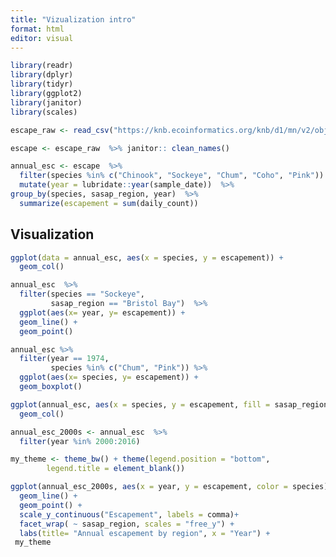 ```yaml
---
title: "Vizualization intro"
format: html
editor: visual
---
```


```r
library(readr)
library(dplyr)
library(tidyr)
library(ggplot2)
library(janitor)
library(scales)
```

```r
escape_raw <- read_csv("https://knb.ecoinformatics.org/knb/d1/mn/v2/object/urn%3Auuid%3Af119a05b-bbe7-4aea-93c6-85434dcb1c5e")
```

```r
escape <- escape_raw  %>% janitor:: clean_names() 
```

```r
annual_esc <- escape  %>%
  filter(species %in% c("Chinook", "Sockeye", "Chum", "Coho", "Pink"))  %>%
  mutate(year = lubridate::year(sample_date))  %>%
group_by(species, sasap_region, year)  %>%
  summarize(escapement = sum(daily_count))
```

## Visualization 

```r
ggplot(data = annual_esc, aes(x = species, y = escapement)) + 
  geom_col()
```

```r
annual_esc  %>%
  filter(species == "Sockeye",
         sasap_region == "Bristol Bay")  %>%
  ggplot(aes(x= year, y= escapement)) + 
  geom_line() +
  geom_point()
```

```r
annual_esc %>%
  filter(year == 1974,
         species %in% c("Chum", "Pink")) %>%
  ggplot(aes(x= species, y= escapement)) +
  geom_boxplot()
```

```r
ggplot(annual_esc, aes(x = species, y = escapement, fill = sasap_region)) +
  geom_col()
```

```r
annual_esc_2000s <- annual_esc  %>%
  filter(year %in% 2000:2016)
```

```r
my_theme <- theme_bw() + theme(legend.position = "bottom",
        legend.title = element_blank())
```


```r
ggplot(annual_esc_2000s, aes(x = year, y = escapement, color = species)) +
  geom_line() +
  geom_point() +
  scale_y_continuous("Escapement", labels = comma)+
  facet_wrap( ~ sasap_region, scales = "free_y") +
  labs(title= "Annual escapement by region", x = "Year") + 
 my_theme
```

